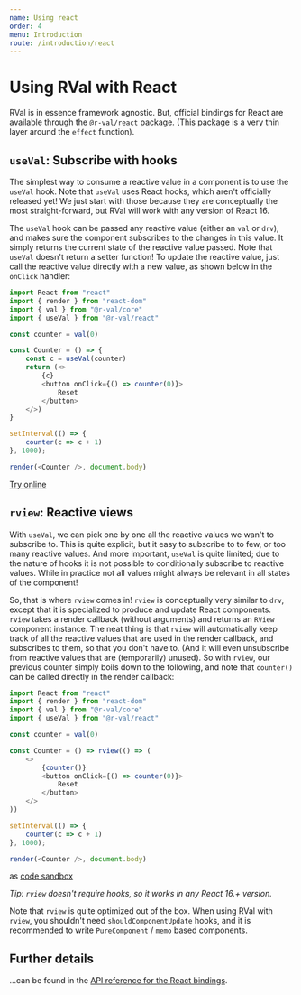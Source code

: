 ```yaml
---
name: Using react
order: 4
menu: Introduction
route: /introduction/react
---
```


# Using RVal with React

RVal is in essence framework agnostic. 
But, official bindings for React are available through the `@r-val/react` package.
(This package is a very thin layer around the `effect` function).

## `useVal`: Subscribe with hooks

The simplest way to consume a reactive value in a component is to use the `useVal` hook.
Note that `useVal` uses React hooks, which aren't officially released yet! 
We just start with those because they are conceptually the most straight-forward, but RVal will work with any version of React 16.

The `useVal` hook can be passed any reactive value (either an `val` or `drv`), and makes sure the component subscribes to the changes in this value.
It simply returns the current state of the reactive value passed.
Note that `useVal` doesn't return a setter function! To update the reactive value, just call the reactive value directly with a new value, as shown below in the `onClick` handler:

```javascript
import React from "react"
import { render } from "react-dom"
import { val } from "@r-val/core"
import { useVal } from "@r-val/react"

const counter = val(0)

const Counter = () => {
    const c = useVal(counter)
    return (<>
        {c}
        <button onClick={() => counter(0)}>
            Reset
        </button>
    </>)
}

setInterval(() => {
    counter(c => c + 1)
}, 1000);

render(<Counter />, document.body)
```

[Try online](https://codesandbox.io/s/m297j6w38)

## `rview`: Reactive views

With `useVal`, we can pick one by one all the reactive values we wan't to subscribe to. 
This is quite explicit, but it easy to subscribe to to few, or too many reactive values.
And more important, `useVal` is quite limited; due to the nature of hooks it is not possible to 
conditionally subscribe to reactive values. 
While in practice not all values might always be relevant in all states of the component!

So, that is where `rview` comes in! 
`rview` is conceptually very similar to `drv`, except that it is specialized to produce and update React components. 
`rview` takes a render callback (without arguments) and returns an `RView` component instance. 
The neat thing is that `rview` will automatically keep track of all the reactive values that are used in the render callback, and subscribes to them,
so that you don't have to. 
(And it will even unsubscribe from reactive values that are (temporarily) unused). 
So with `rview`, our previous counter simply boils down to the following, and note that `counter()` can be called directly in the render callback:


```javascript
import React from "react"
import { render } from "react-dom"
import { val } from "@r-val/core"
import { useVal } from "@r-val/react"

const counter = val(0)

const Counter = () => rview(() => (
    <>
        {counter()}
        <button onClick={() => counter(0)}>
            Reset
        </button>
    </>
))

setInterval(() => {
    counter(c => c + 1)
}, 1000);

render(<Counter />, document.body)
```
as [code sandbox](https://codesandbox.io/s/m297j6w38)

_Tip: `rview` doesn't require hooks, so it works in any React 16.+ version._

Note that `rview` is quite optimized out of the box. When using RVal with `rview`, you shouldn't need `shouldComponentUpdate` hooks, and it is recommended to write `PureComponent` / `memo` based components.

## Further details

...can be found in the [API reference for the React bindings](#/api/react). 
